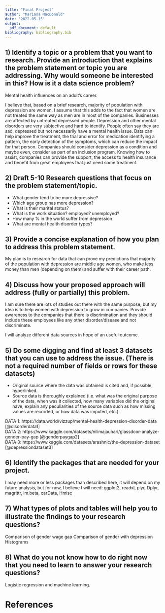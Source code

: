 ```yaml
---
title: "Final Project"
author: "Mariana MacDonald"
date: '2022-05-15'
output:
  pdf_document: default
bibliography: bibliography.bib
---
```


## 1)	Identify a topic or a problem that you want to research.  Provide an introduction that explains the problem statement or topic you are addressing. Why would someone be interested in this?  How is it a data science problem?

Mental health influences on an adult’s career. 

I believe that, based on a brief research, majority of population with depression are women. I assume that this adds to the fact that women are not treated the same way as men are in most of the companies. Businesses are affected by untreated depressed people. Depression and other mental disorders are very subjective and hard to identify. People often say they are sad, depressed but not necessarily have a mental health issue.  Data can help improve the treatment, the trial and error for medication identifying a pattern, the early detection of the symptoms, which can reduce the impact for that person. Companies should consider depression as a condition and maybe even, consider as part of an inclusion program. Knowing how to assist, companies can provide the support, the access to health insurance and benefit from great employees that just need some treatment.


## 2)	Draft 5-10 Research questions that focus on the problem statement/topic.

-	What gender tend to be more depressive?
-	Which age group has more depression?
-	What is their marital status?
- What is the work situation? employed? unemployed?
-	How many % in the world suffer from depression
-	What are mental health disorder types?



## 3)	Provide a concise explanation of how you plan to address this problem statement.

My plan is to research for data that can prove my predictions that majority of the population with depression are middle age women, who make less money than men (depending on them) and suffer with their career path.


## 4)	Discuss how your proposed approach will address (fully or partially) this problem.

I am sure there are lots of studies out there with the same purpose, but my idea is to help women with depression to grow in companies. Provide awareness to the companies that there is discrimination and they should include these employees like any other disorder/disease and not discriminate.

I will analyze different data sources in hope of an useful outcome. 


## 5)	Do some digging and find at least 3 datasets that you can use to address the issue. (There is not a required number of fields or rows for these datasets)
-	Original source where the data was obtained is cited and, if possible, hyperlinked.
-	Source data is thoroughly explained (i.e. what was the original purpose of the data, when was it collected, how many variables did the original have, explain any peculiarities of the source data such as how missing values are recorded, or how data was imputed, etc.).

DATA 1: https://data.world/vizzup/mental-health-depression-disorder-data    [@disorderdata1]                                             
DATA 2: https://www.kaggle.com/datasets/nilimajauhari/glassdoor-analyze-gender-pay-gap  [@genderpaygap2]                               
DATA 3: https://www.kaggle.com/datasets/arashnic/the-depression-dataset [@depressiondataset3]


## 6)	Identify the packages that are needed for your project.

I may need more or less packages than described here, it will depend on my future analysis, but for now, I believe I will need: ggplot2, readxl, plyr, Dplyr, magrittr, lm.beta, carData, Hmisc

## 7)	What types of plots and tables will help you to illustrate the ﬁndings to your research questions?

Comparison of gender wage gap
Comparison of gender with depression
Histograms


## 8)	What do you not know how to do right now that you need to learn to answer your research questions?

Logistic regression and machine learning.

# References



